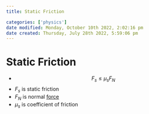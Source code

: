 ```yaml
---
title: Static Friction

categories: ['physics']
date modified: Monday, October 10th 2022, 2:02:16 pm
date created: Thursday, July 28th 2022, 5:59:06 pm
---
```


# Static Friction
- $$F_{s} \leq \mu _{s}F_{N}$$
- $F_{s}$ is static friction
- $F_{N}$ is normal [force](Force.qmd)
- $\mu _s$ is coefficient of friction



